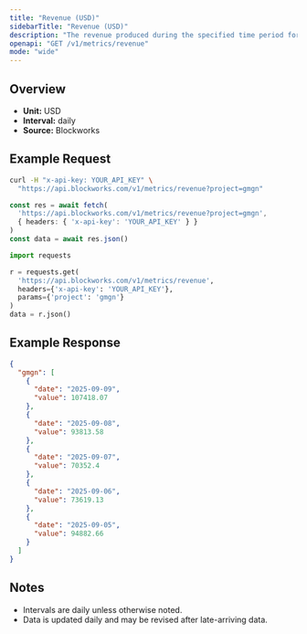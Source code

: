 ```yaml
---
title: "Revenue (USD)"
sidebarTitle: "Revenue (USD)"
description: "The revenue produced during the specified time period for given project."
openapi: "GET /v1/metrics/revenue"
mode: "wide"
---
```


## Overview

- **Unit:** USD
- **Interval:** daily
- **Source:** Blockworks

## Example Request

<CodeGroup>

```bash cURL
curl -H "x-api-key: YOUR_API_KEY" \
  "https://api.blockworks.com/v1/metrics/revenue?project=gmgn"
```

```typescript TypeScript
const res = await fetch(
  'https://api.blockworks.com/v1/metrics/revenue?project=gmgn',
  { headers: { 'x-api-key': 'YOUR_API_KEY' } }
)
const data = await res.json()
```

```python Python
import requests

r = requests.get(
  'https://api.blockworks.com/v1/metrics/revenue',
  headers={'x-api-key': 'YOUR_API_KEY'},
  params={'project': 'gmgn'}
)
data = r.json()
```

</CodeGroup>

## Example Response

```json
{
  "gmgn": [
    {
      "date": "2025-09-09",
      "value": 107418.07
    },
    {
      "date": "2025-09-08",
      "value": 93813.58
    },
    {
      "date": "2025-09-07",
      "value": 70352.4
    },
    {
      "date": "2025-09-06",
      "value": 73619.13
    },
    {
      "date": "2025-09-05",
      "value": 94882.66
    }
  ]
}
```

## Notes
- Intervals are daily unless otherwise noted.
- Data is updated daily and may be revised after late-arriving data.